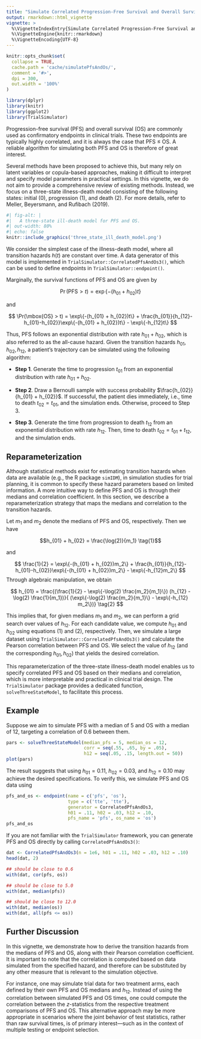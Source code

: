 ```yaml
---
title: "Simulate Correlated Progression-Free Survival and Overall Survival as Endpoints in Clinical Trials"
output: rmarkdown::html_vignette
vignette: >
  %\VignetteIndexEntry{Simulate Correlated Progression-Free Survival and Overall Survival as Endpoints in Clinical Trials}
  %\VignetteEngine{knitr::rmarkdown}
  %\VignetteEncoding{UTF-8}
---
```


```r
knitr::opts_chunk$set(
  collapse = TRUE,
  cache.path = 'cache/simulatePfsAndOs/',
  comment = '#>',
  dpi = 300,
  out.width = '100%'
)
```

```r
library(dplyr)
library(knitr)
library(ggplot2)
library(TrialSimulator)
```

Progression-free survival (PFS) and overall survival (OS) are commonly used as confirmatory endpoints in clinical trials. These two endpoints are typically highly correlated, and it is always the case that PFS $\leq$ OS. A reliable algorithm for simulating both PFS and OS is therefore of great interest.

Several methods have been proposed to achieve this, but many rely on latent variables or copula-based approaches, making it difficult to interpret and specify model parameters in practical settings. In this vignette, we do not aim to provide a comprehensive review of existing methods. Instead, we focus on a three-state illness-death model consisting of the following states: initial (0), progression (1), and death (2). For more details, refer to Meller, Beyersmann, and Rufibach (2019).

```r
#| fig-alt: |
#|   A three-state ill-death model for PFS and OS.
#| out-width: 80%
#| echo: false
knitr::include_graphics('three_state_ill_death_model.png')
```


We consider the simplest case of the illness-death model, where all transition hazards $h(t)$ are constant over time. A data generator of this model is implemented in `TrialSimulator::CorrelatedPfsAndOs3()`, which can be used to define endpoints in `TrialSimulator::endpoint()`.

Marginally, the survival functions of PFS and OS are given by

$$
\Pr(\mbox{PFS} > t) = \exp\{-(h_{01} + h_{02})t\}
$$

and 

$$
\Pr(\mbox{OS} > t)  = \exp\{-(h_{01} + h_{02})t\} + \frac{h_{01}}{h_{12}-h_{01}-h_{02}}\exp\{-(h_{01} + h_{02})t\} - \exp\{-h_{12}t\}
$$

Thus, PFS follows an exponential distribution with rate $h_{01} + h_{02}$, which is also referred to as the all-cause hazard. Given the transition hazards $h_{01}, h_{02}, h_{12}$, a patient’s trajectory can be simulated using the following algorithm:

- **Step 1**. Generate the time to progression $t_{01}$ from an exponential distribution with rate $h_{01} + h_{02}$.

- **Step 2**. Draw a Bernoulli sample with success probability $\frac{h_{02}}{h_{01} + h_{02}}$. If successful, the patient dies immediately, i.e., time to death $t_{02} = t_{01}$, and the simulation ends. Otherwise, proceed to Step 3.

- **Step 3**. Generate the time from progression to death $t_{12}$ from an exponential distribution with rate $h_{12}$. Then, time to death $t_{02} = t_{01} + t_{12}$, and the simulation ends.


## Reparameterization

Although statistical methods exist for estimating transition hazards when data are available (e.g., the R package `simIDM`), in simulation studies for trial planning, it is common to specify these hazard parameters based on limited information. A more intuitive way to define PFS and OS is through their medians and correlation coefficient. In this section, we describe a reparameterization strategy that maps the medians and correlation to the transition hazards.

Let $m_1$ and $m_2$ denote the medians of PFS and OS, respectively. Then we have


$$h_{01} + h_{02} = \frac{\log(2)}{m_1} \tag{1}$$

and

$$
\frac{1}{2} = \exp\{-(h_{01} + h_{02})m_2\} + \frac{h_{01}}{h_{12}-h_{01}-h_{02}}\exp\{-(h_{01} + h_{02})m_2\} - \exp\{-h_{12}m_2\}
$$
Through algebraic manipulation, we obtain

$$
h_{01} = \frac{(\frac{1}{2} - \exp\{-\log(2) \frac{m_2}{m_1}\}) (h_{12} - \log(2) \frac{1}{m_1})}{
      (\exp\{-\log(2) \frac{m_2}{m_1}\} - \exp\{-h_{12} m_2\})}
      \tag{2}
$$

This implies that, for given medians $m_1$ and $m_2$, we can perform a grid search over values of $h_{12}$. For each candidate value, we compute $h_{01}$ and $h_{02}$ using equations (1) and (2), respectively. Then, we simulate a large dataset using `TrialSimulator::CorrelatedPfsAndOs3()` and calculate the Pearson correlation between PFS and OS. We select the value of $h_{12}$ (and the corresponding $h_{01}, h_{02}$) that yields the desired correlation.

This reparameterization of the three-state illness-death model enables us to specify correlated PFS and OS based on their medians and correlation, which is more interpretable and practical in clinical trial design. The `TrialSimulator` package provides a dedicated function, `solveThreeStateModel`, to facilitate this process.


## Example

Suppose we aim to simulate PFS with a median of 5 and OS with a median of 12, targeting a correlation of 0.6 between them.

```r
pars <- solveThreeStateModel(median_pfs = 5, median_os = 12, 
                             corr = seq(.55, .65, by = .05), 
                             h12 = seq(.05, .15, length.out = 50))
plot(pars)
```

The result suggests that using $h_{01} = 0.11$, $h_{02} = 0.03$, and $h_{12} = 0.10$ may achieve the desired specifications. To verify this, we simulate PFS and OS data using

```r
pfs_and_os <- endpoint(name = c('pfs', 'os'), 
                       type = c('tte', 'tte'), 
                       generator = CorrelatedPfsAndOs3, 
                       h01 = .11, h02 = .03, h12 = .10, 
                       pfs_name = 'pfs', os_name = 'os')
pfs_and_os
```

If you are not familiar with the `TrialSimulator` framework, you can generate PFS and OS directly by calling `CorrelatedPfsAndOs3()`:


```r
dat <- CorrelatedPfsAndOs3(n = 1e6, h01 = .11, h02 = .03, h12 = .10)
head(dat, 2)

## should be close to 0.6
with(dat, cor(pfs, os))

## should be close to 5.0
with(dat, median(pfs))

## should be close to 12.0
with(dat, median(os))
with(dat, all(pfs <= os))
```

## Further Discussion

In this vignette, we demonstrate how to derive the transition hazards from the medians of PFS and OS, along with their Pearson correlation coefficient. It is important to note that the correlation is computed based on data simulated from the specified hazard, and therefore can be substituted by any other measure that is relevant to the simulation objective.

For instance, one may simulate trial data for two treatment arms, each defined by their own PFS and OS medians and $h_{12}$. Instead of using the correlation between simulated PFS and OS times, one could compute the correlation between the $z$-statistics from the respective treatment comparisons of PFS and OS. This alternative approach may be more appropriate in scenarios where the joint behavior of test statistics, rather than raw survival times, is of primary interest—such as in the context of multiple testing or endpoint selection.





